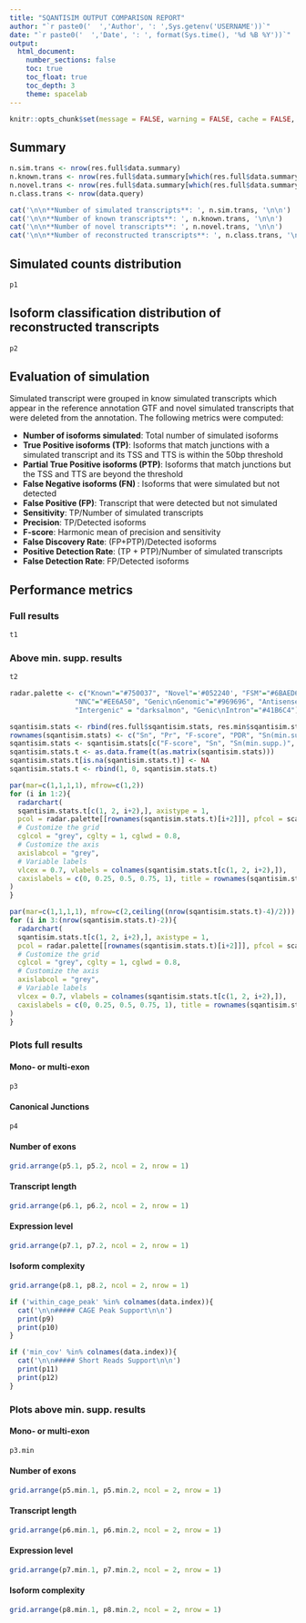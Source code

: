 ```yaml
---
title: "SQANTISIM OUTPUT COMPARISON REPORT"
author: "`r paste0('  ','Author', ': ',Sys.getenv('USERNAME'))`"
date: "`r paste0('  ','Date', ': ', format(Sys.time(), '%d %B %Y'))`"
output:
  html_document:
    number_sections: false
    toc: true
    toc_float: true
    toc_depth: 3
    theme: spacelab
---
```


<!-- Basic setting -->

```r
knitr::opts_chunk$set(message = FALSE, warning = FALSE, cache = FALSE, echo = FALSE)
```

<!-- Report generation -->

## Summary

```r
n.sim.trans <- nrow(res.full$data.summary)
n.known.trans <- nrow(res.full$data.summary[which(res.full$data.summary$sim_type == "known"),])
n.novel.trans <- nrow(res.full$data.summary[which(res.full$data.summary$sim_type == "novel"),])
n.class.trans <- nrow(data.query)

cat('\n\n**Number of simulated transcripts**: ', n.sim.trans, '\n\n')
cat('\n\n**Number of known transcripts**: ', n.known.trans, '\n\n')
cat('\n\n**Number of novel transcripts**: ', n.novel.trans, '\n\n')
cat('\n\n**Number of reconstructed transcripts**: ', n.class.trans, '\n\n')
```

## Simulated counts distribution

```r
p1
```

## Isoform classification distribution of reconstructed transcripts

```r
p2
```

## Evaluation of simulation 

Simulated transcript were grouped in know simulated transcripts which appear in the reference annotation GTF and novel simulated transcripts that were deleted from the annotation. The following metrics were computed:

- **Number of isoforms simulated**: Total number of simulated isoforms
- **True Positive isoforms (TP)**: Isoforms that match junctions with a simulated transcript and its TSS and TTS is within the 50bp threshold
- **Partial True Positive isoforms (PTP)**: Isoforms that match junctions but the TSS and TTS are beyond the threshold
- **False Negative isoforms (FN) **: Isoforms that were simulated but not detected
- **False Positive (FP)**: Transcript that were detected but not simulated
- **Sensitivity**: TP/Number of simulated transcripts
- **Precision**: TP/Detected isoforms
- **F-score**: Harmonic mean of precision and sensitivity
- **False Discovery Rate**: (FP+PTP)/Detected isoforms
- **Positive Detection Rate**: (TP + PTP)/Number of simulated transcripts
- **False Detection Rate**: FP/Detected isoforms

## Performance metrics

### Full results

```r
t1
```

### Above min. supp. results

```r
t2
```

```r
radar.palette <- c("Known"="#750037", "Novel"='#052240', "FSM"="#6BAED6", "ISM"="#FC8D59", "NIC"="#78C679", 
                "NNC"="#EE6A50", "Genic\nGenomic"="#969696", "Antisense"="#66C2A4", "Fusion"="goldenrod1",
                "Intergenic" = "darksalmon", "Genic\nIntron"="#41B6C4")

sqantisim.stats <- rbind(res.full$sqantisim.stats, res.min$sqantisim.stats)[c("Sensitivity", "Precision", "F-score", "Positive_Detection_Rate", "Sensitivity1"),]
rownames(sqantisim.stats) <- c("Sn", "Pr", "F-score", "PDR", "Sn(min.supp.)")
sqantisim.stats <- sqantisim.stats[c("F-score", "Sn", "Sn(min.supp.)", "Pr", "PDR"), which(!is.na(sqantisim.stats["F-score",]))]
sqantisim.stats.t <- as.data.frame(t(as.matrix(sqantisim.stats)))
sqantisim.stats.t[is.na(sqantisim.stats.t)] <- NA
sqantisim.stats.t <- rbind(1, 0, sqantisim.stats.t)

par(mar=c(1,1,1,1), mfrow=c(1,2))
for (i in 1:2){
  radarchart(
  sqantisim.stats.t[c(1, 2, i+2),], axistype = 1,
  pcol = radar.palette[[rownames(sqantisim.stats.t)[i+2]]], pfcol = scales::alpha(radar.palette[[rownames(sqantisim.stats.t)[i+2]]], 0.5), plwd = 2, plty = 1,
  # Customize the grid
  cglcol = "grey", cglty = 1, cglwd = 0.8,
  # Customize the axis
  axislabcol = "grey", 
  # Variable labels
  vlcex = 0.7, vlabels = colnames(sqantisim.stats.t[c(1, 2, i+2),]),
  caxislabels = c(0, 0.25, 0.5, 0.75, 1), title = rownames(sqantisim.stats.t)[i+2]
)
}

par(mar=c(1,1,1,1), mfrow=c(2,ceiling((nrow(sqantisim.stats.t)-4)/2)))
for (i in 3:(nrow(sqantisim.stats.t)-2)){
  radarchart(
  sqantisim.stats.t[c(1, 2, i+2),], axistype = 1,
  pcol = radar.palette[[rownames(sqantisim.stats.t)[i+2]]], pfcol = scales::alpha(radar.palette[[rownames(sqantisim.stats.t)[i+2]]], 0.5), plwd = 2, plty = 1,
  # Customize the grid
  cglcol = "grey", cglty = 1, cglwd = 0.8,
  # Customize the axis
  axislabcol = "grey", 
  # Variable labels
  vlcex = 0.7, vlabels = colnames(sqantisim.stats.t[c(1, 2, i+2),]),
  caxislabels = c(0, 0.25, 0.5, 0.75, 1), title = rownames(sqantisim.stats.t)[i+2]
)
}
```

### Plots full results {.tabset}

#### Mono- or multi-exon

```r
p3
```

#### Canonical Junctions

```r
p4
```

#### Number of exons

```r
grid.arrange(p5.1, p5.2, ncol = 2, nrow = 1)
```

#### Transcript length

```r
grid.arrange(p6.1, p6.2, ncol = 2, nrow = 1)
```

#### Expression level

```r
grid.arrange(p7.1, p7.2, ncol = 2, nrow = 1)
```

#### Isoform complexity

```r
grid.arrange(p8.1, p8.2, ncol = 2, nrow = 1)
```


```r
if ('within_cage_peak' %in% colnames(data.index)){
  cat('\n\n##### CAGE Peak Support\n\n')
  print(p9)
  print(p10)
}

if ('min_cov' %in% colnames(data.index)){
  cat('\n\n##### Short Reads Support\n\n')
  print(p11)
  print(p12)
}
```

### Plots above min. supp. results {.tabset}

#### Mono- or multi-exon

```r
p3.min
```

#### Number of exons

```r
grid.arrange(p5.min.1, p5.min.2, ncol = 2, nrow = 1)
```

#### Transcript length

```r
grid.arrange(p6.min.1, p6.min.2, ncol = 2, nrow = 1)
```

#### Expression level

```r
grid.arrange(p7.min.1, p7.min.2, ncol = 2, nrow = 1)
```

#### Isoform complexity

```r
grid.arrange(p8.min.1, p8.min.2, ncol = 2, nrow = 1)
```
